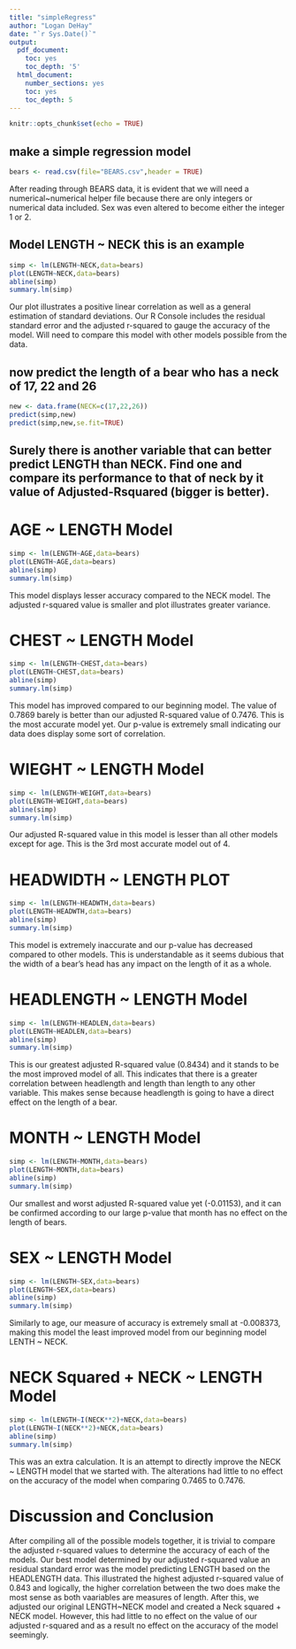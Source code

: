 ```yaml
---
title: "simpleRegress"
author: "Logan DeHay"
date: "`r Sys.Date()`"
output:
  pdf_document:
    toc: yes
    toc_depth: '5'
  html_document:
    number_sections: yes
    toc: yes
    toc_depth: 5
---
```


```r
knitr::opts_chunk$set(echo = TRUE)
```

## make a simple regression model

```r
bears <- read.csv(file="BEARS.csv",header = TRUE)
```
  
After reading through BEARS data, it is evident that we will need a numerical~numerical helper file because there are only integers or numerical data included. Sex was even altered to become either the integer 1 or 2.
  
## Model LENGTH ~ NECK  this is an example  

```r
simp <- lm(LENGTH~NECK,data=bears)
plot(LENGTH~NECK,data=bears)
abline(simp)
summary.lm(simp)
```
  
Our plot illustrates a positive linear correlation as well as a general estimation of standard deviations. Our R Console includes the residual standard error and the adjusted r-squared to gauge the accuracy of the model. Will need to compare this model with other models possible from the data.
  
## now predict the length of a bear who has a neck of 17, 22 and 26


```r
new <- data.frame(NECK=c(17,22,26))
predict(simp,new)
predict(simp,new,se.fit=TRUE)
```
## Surely there is another variable that can better predict LENGTH than NECK. Find one and compare its performance to that of neck by it value of Adjusted-Rsquared (bigger is better).
  
# AGE ~ LENGTH Model
```r
simp <- lm(LENGTH~AGE,data=bears)
plot(LENGTH~AGE,data=bears)
abline(simp)
summary.lm(simp)
```
  This model displays lesser accuracy compared to the NECK model. The adjusted r-squared value is smaller and plot illustrates greater variance.
  
# CHEST ~ LENGTH Model
```r
simp <- lm(LENGTH~CHEST,data=bears)
plot(LENGTH~CHEST,data=bears)
abline(simp)
summary.lm(simp)
```
  
This model has improved compared to our beginning model. The value of 0.7869 barely is better than our adjusted R-squared value of 0.7476. This is the most accurate model yet. Our p-value is extremely small indicating our data does display some sort of correlation.
  
# WIEGHT ~ LENGTH Model
  
```r
simp <- lm(LENGTH~WEIGHT,data=bears)
plot(LENGTH~WEIGHT,data=bears)
abline(simp)
summary.lm(simp)
```
  
Our adjusted R-squared value in this model is lesser than all other models except for age. This is the 3rd most accurate model out of 4.
  
# HEADWIDTH ~ LENGTH PLOT

```r
simp <- lm(LENGTH~HEADWTH,data=bears)
plot(LENGTH~HEADWTH,data=bears)
abline(simp)
summary.lm(simp)
```
  
This model is extremely inaccurate and our p-value has decreased compared to other models. This is understandable as it seems dubious that the width of a bear's head has any impact on the length of it as a whole.
  
# HEADLENGTH ~ LENGTH Model

```r
simp <- lm(LENGTH~HEADLEN,data=bears)
plot(LENGTH~HEADLEN,data=bears)
abline(simp)
summary.lm(simp)
```
  
This is our greatest adjusted R-squared value (0.8434) and it stands to be the most improved model of all. This indicates that there is a greater correlation between headlength and length than length to any other variable. This makes sense because headlength is going to have a direct effect on the length of a bear.
  
# MONTH ~ LENGTH Model

```r
simp <- lm(LENGTH~MONTH,data=bears)
plot(LENGTH~MONTH,data=bears)
abline(simp)
summary.lm(simp)
```
  
Our smallest and worst adjusted R-squared value yet (-0.01153), and it can be confirmed according to our large p-value that month has no effect on the length of bears.
  
# SEX ~ LENGTH Model
```r
simp <- lm(LENGTH~SEX,data=bears)
plot(LENGTH~SEX,data=bears)
abline(simp)
summary.lm(simp)
```
  
Similarly to age, our measure of accuracy is extremely small at -0.008373, making this model the least improved model from our beginning model LENTH ~ NECK.
  
# NECK Squared + NECK ~ LENGTH Model
```r
simp <- lm(LENGTH~I(NECK**2)+NECK,data=bears)
plot(LENGTH~I(NECK**2)+NECK,data=bears)
abline(simp)
summary.lm(simp)
```
  
This was an extra calculation. It is an attempt to directly improve the NECK ~ LENGTH model that we started with. The alterations had little to no effect on the accuracy of the model when comparing 0.7465 to 0.7476.  

# Discussion and Conclusion
  
After compiling all of the possible models together, it is trivial to compare the adjusted r-squared values to determine the accuracy of each of the models. Our best model determined by our adjusted r-squared value an residual standard error was the model predicting  LENGTH based on the HEADLENGTH data. This illustrated the highest adjusted r-squared value of 0.843 and logically, the higher correlation between the two does make the most sense as both vaariables are measures of length. After this, we adjusted our original LENGTH~NECK model and created a Neck squared + NECK model. However, this had little to no effect on the value of our adjusted r-squared and as a result no effect on the accuracy of the model seemingly.
  